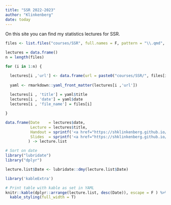 ```yaml
---
title: "SSR 2022-2023"
author: "Klinkenberg"
date: today
---
```


On this site you can find my statistics lectures for SSR.

```r
files <- list.files("courses/SSR", full.names = F, pattern = "\\.qmd", recursive = T)

lectures = data.frame()
n = length(files)

for (i in 1:n) {

  lectures[i ,'url'] <- data.frame(url = paste0("courses/SSR/", files[i]))
  
  yaml <- rmarkdown::yaml_front_matter(lectures[i ,'url'])
  
  lectures[i , 'title'] = yaml$title
  lectures[i , 'date'] = yaml$date
  lectures[i , 'file_name'] = files[i]

}

data.frame(Date    = lectures$date, 
           Lecture = lectures$title,
           Handout = sprintf('<a href="https://shklinkenberg.github.io/statistics-lectures/%s" target="_blank" class="external">link</a>', gsub("qmd", "html", lectures$url)),
           Slides  = sprintf('<a href="https://shklinkenberg.github.io/statistics-lectures/%s" target="_blank" class="external">link</a>', gsub("qmd", "slide.html", lectures$url)) 
          ) -> lecture.list

# Sort on date
library("lubridate")
library("dplyr")

lecture.list$Date <- lubridate::dmy(lecture.list$Date)

library('kableExtra')

# Print table with kable as set in YAML
knitr::kable(dplyr::arrange(lecture.list, desc(Date)), escape = F ) %>%
  kable_styling(full_width = T)
```
